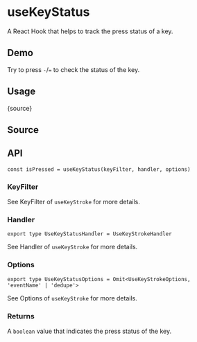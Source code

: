 # useKeyStatus


<HooksType category="Sensors" />

A React Hook that helps to track the press status of a key.

## Demo

Try to press `-`/`=` to check the status of the key.


<App />

## Usage


<RawCode>{source}</RawCode>

## Source


<Source />

## API

```tsx
const isPressed = useKeyStatus(keyFilter, handler, options)
```

### KeyFilter


See <Link to="/reference/use-key-stroke/#key-filter">KeyFilter</Link> of `useKeyStroke` for more details.

### Handler

```tsx
export type UseKeyStatusHandler = UseKeyStrokeHandler
```

See <Link to="/reference/use-key-stroke/#handler">Handler</Link> of `useKeyStroke` for more details.

### Options

```tsx
export type UseKeyStatusOptions = Omit<UseKeyStrokeOptions, 'eventName' | 'dedupe'>
```

See <Link to="/reference/use-key-stroke/#options">Options</Link> of `useKeyStroke` for more details.

### Returns

A `boolean` value that indicates the press status of the key.

